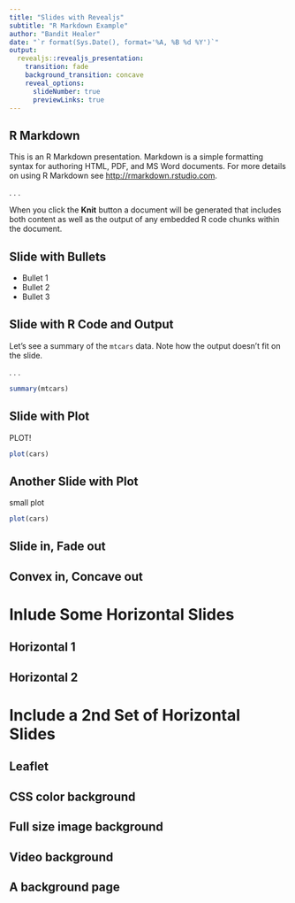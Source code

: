 ```yaml
---
title: "Slides with Revealjs"
subtitle: "R Markdown Example"
author: "Bandit Healer"
date: "`r format(Sys.Date(), format='%A, %B %d %Y')`"
output:
  revealjs::revealjs_presentation:
    transition: fade
    background_transition: concave
    reveal_options:
      slideNumber: true
      previewLinks: true
---
```


## R Markdown

This is an R Markdown presentation. Markdown is a simple formatting syntax for authoring HTML, PDF, and MS Word documents. For more details on using R Markdown see <http://rmarkdown.rstudio.com>.

. . .

When you click the **Knit** button a document will be generated that includes both content as well as the output of any embedded R code chunks within the document.


## Slide with Bullets

- Bullet 1
- Bullet 2
- Bullet 3

## Slide with R Code and Output

Let's see a summary of the `mtcars` data.  Note how the output doesn't fit on the slide.

. . .

```r
summary(mtcars)
```

## Slide with Plot

PLOT!

```r
plot(cars)
```


## Another Slide with Plot

small plot

```r
plot(cars)
```


## Slide in, Fade out {data-transition="slide-in fade-out"}


## Convex in, Concave out {data-transition="convex-in concave-out"}

# Inlude Some Horizontal Slides

## Horizontal 1

## Horizontal 2

# Include a 2nd Set of Horizontal Slides


## Leaflet


## CSS color background {data-background=#ff0000}

## Full size image background {data-background="img/IPR-Vert.png"}

## Video background {data-background-video="img/background.mp4"}

## A background page {data-background-iframe="https://buckipr.github.io/R_Working_Group"}


